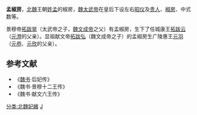 '''孟椒房'''，[[北魏|北魏]]王朝[[孟姓|姓孟]]的椒房，[[魏太武帝|魏太武帝]]在皇后下设左右[[昭仪|昭仪]]及[[贵人|贵人]]、[[椒房殿|椒房]]、中式数等。

景穆帝[[拓跋晃|拓跋晃]]（太武帝之子，[[魏文成帝|魏文成帝]]之父）有孟椒房，生下了任城康王[[拓跋云|拓跋云]]（[[元澄|元澄]]的父亲）。显祖献文帝[[魏献文帝|拓跋弘]]（魏文成帝之子）的孟椒房生广陵惠王[[元羽|元羽]]（[[元恭|元恭]]、[[元欣|元欣]]的父亲）。
==参考文献==
* 《[[魏书|魏书]]·后妃传》
* 《魏书·景穆十二王传》
* 《魏书·献文六王传》
{{北魏皇后}}
[[分类:北魏妃嬪|分类:北魏妃嬪]]
[[分类:孟姓|J]]